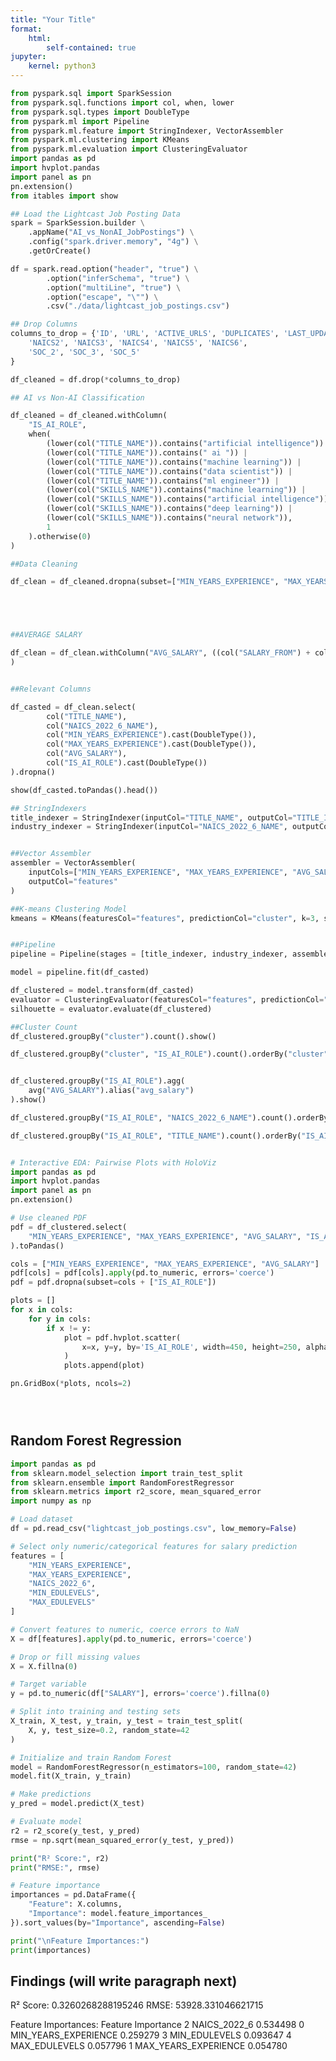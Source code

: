 ```yaml
---
title: "Your Title"
format:
    html:
        self-contained: true
jupyter: 
    kernel: python3
---
```



```python
from pyspark.sql import SparkSession
from pyspark.sql.functions import col, when, lower
from pyspark.sql.types import DoubleType
from pyspark.ml import Pipeline
from pyspark.ml.feature import StringIndexer, VectorAssembler
from pyspark.ml.clustering import KMeans
from pyspark.ml.evaluation import ClusteringEvaluator
import pandas as pd
import hvplot.pandas
import panel as pn
pn.extension()
from itables import show
```


```python
## Load the Lightcast Job Posting Data
spark = SparkSession.builder \
    .appName("AI_vs_NonAI_JobPostings") \
    .config("spark.driver.memory", "4g") \
    .getOrCreate()

df = spark.read.option("header", "true") \
        .option("inferSchema", "true") \
        .option("multiLine", "true") \
        .option("escape", "\"") \
        .csv("./data/lightcast_job_postings.csv")

```



```python
## Drop Columns
columns_to_drop = {'ID', 'URL', 'ACTIVE_URLS', 'DUPLICATES', 'LAST_UPDATED_TIMESTAMP',
    'NAICS2', 'NAICS3', 'NAICS4', 'NAICS5', 'NAICS6',
    'SOC_2', 'SOC_3', 'SOC_5'
}

df_cleaned = df.drop(*columns_to_drop)
```


```python

## AI vs Non-AI Classification

df_cleaned = df_cleaned.withColumn(
    "IS_AI_ROLE",
    when(
        (lower(col("TITLE_NAME")).contains("artificial intelligence")) |
        (lower(col("TITLE_NAME")).contains(" ai ")) |
        (lower(col("TITLE_NAME")).contains("machine learning")) |
        (lower(col("TITLE_NAME")).contains("data scientist")) |
        (lower(col("TITLE_NAME")).contains("ml engineer")) |
        (lower(col("SKILLS_NAME")).contains("machine learning")) |
        (lower(col("SKILLS_NAME")).contains("artificial intelligence")) |
        (lower(col("SKILLS_NAME")).contains("deep learning")) |
        (lower(col("SKILLS_NAME")).contains("neural network")),
        1
    ).otherwise(0)
)


```

```python
##Data Cleaning

df_clean = df_cleaned.dropna(subset=["MIN_YEARS_EXPERIENCE", "MAX_YEARS_EXPERIENCE", "SALARY_FROM", "SALARY_TO", "NAICS_2022_6_NAME", "TITLE_NAME"])






```

```python
##AVERAGE SALARY

df_clean = df_clean.withColumn("AVG_SALARY", ((col("SALARY_FROM") + col("SALARY_TO")) / 2).cast(DoubleType())
)



```

```python
##Relevant Columns

df_casted = df_clean.select(
        col("TITLE_NAME"),
        col("NAICS_2022_6_NAME"),
        col("MIN_YEARS_EXPERIENCE").cast(DoubleType()),
        col("MAX_YEARS_EXPERIENCE").cast(DoubleType()),
        col("AVG_SALARY"),
        col("IS_AI_ROLE").cast(DoubleType())
).dropna()

show(df_casted.toPandas().head())
```

```python
## StringIndexers
title_indexer = StringIndexer(inputCol="TITLE_NAME", outputCol="TITLE_IDX", handleInvalid="skip")
industry_indexer = StringIndexer(inputCol="NAICS_2022_6_NAME", outputCol="INDUSTRY_IDX", handleInvalid="skip")



```

```python
##Vector Assembler
assembler = VectorAssembler(
    inputCols=["MIN_YEARS_EXPERIENCE", "MAX_YEARS_EXPERIENCE", "AVG_SALARY", "TITLE_IDX", "INDUSTRY_IDX"],
    outputCol="features"
)
```

```python
##K-means Clustering Model
kmeans = KMeans(featuresCol="features", predictionCol="cluster", k=3, seed=1)



```

```python
##Pipeline
pipeline = Pipeline(stages = [title_indexer, industry_indexer, assembler, kmeans])

model = pipeline.fit(df_casted)

```

```python
df_clustered = model.transform(df_casted)
evaluator = ClusteringEvaluator(featuresCol="features", predictionCol="cluster")
silhouette = evaluator.evaluate(df_clustered)
```

```python
##Cluster Count
df_clustered.groupBy("cluster").count().show()

df_clustered.groupBy("cluster", "IS_AI_ROLE").count().orderBy("cluster", "IS_AI_ROLE").show()


df_clustered.groupBy("IS_AI_ROLE").agg(
    avg("AVG_SALARY").alias("avg_salary")
).show()

df_clustered.groupBy("IS_AI_ROLE", "NAICS_2022_6_NAME").count().orderBy("IS_AI_ROLE", "count", ascending=False).show()

df_clustered.groupBy("IS_AI_ROLE", "TITLE_NAME").count().orderBy("IS_AI_ROLE", "count", ascending=False).show()



```

```python
# Interactive EDA: Pairwise Plots with HoloViz
import pandas as pd
import hvplot.pandas
import panel as pn
pn.extension()

# Use cleaned PDF
pdf = df_clustered.select(
    "MIN_YEARS_EXPERIENCE", "MAX_YEARS_EXPERIENCE", "AVG_SALARY", "IS_AI_ROLE"
).toPandas()

cols = ["MIN_YEARS_EXPERIENCE", "MAX_YEARS_EXPERIENCE", "AVG_SALARY"]
pdf[cols] = pdf[cols].apply(pd.to_numeric, errors='coerce')
pdf = pdf.dropna(subset=cols + ["IS_AI_ROLE"])

plots = []
for x in cols:
    for y in cols:
        if x != y:
            plot = pdf.hvplot.scatter(
                x=x, y=y, by='IS_AI_ROLE', width=450, height=250, alpha=0.6, title=f"{y} vs {x}"
            )
            plots.append(plot)

pn.GridBox(*plots, ncols=2)





```

## Random Forest Regression

```python
import pandas as pd
from sklearn.model_selection import train_test_split
from sklearn.ensemble import RandomForestRegressor
from sklearn.metrics import r2_score, mean_squared_error
import numpy as np

# Load dataset
df = pd.read_csv("lightcast_job_postings.csv", low_memory=False)

# Select only numeric/categorical features for salary prediction
features = [
    "MIN_YEARS_EXPERIENCE",
    "MAX_YEARS_EXPERIENCE",
    "NAICS_2022_6",
    "MIN_EDULEVELS",
    "MAX_EDULEVELS"
]

# Convert features to numeric, coerce errors to NaN
X = df[features].apply(pd.to_numeric, errors='coerce')

# Drop or fill missing values
X = X.fillna(0)

# Target variable
y = pd.to_numeric(df["SALARY"], errors='coerce').fillna(0)

# Split into training and testing sets
X_train, X_test, y_train, y_test = train_test_split(
    X, y, test_size=0.2, random_state=42
)

# Initialize and train Random Forest
model = RandomForestRegressor(n_estimators=100, random_state=42)
model.fit(X_train, y_train)

# Make predictions
y_pred = model.predict(X_test)

# Evaluate model
r2 = r2_score(y_test, y_pred)
rmse = np.sqrt(mean_squared_error(y_test, y_pred))

print("R² Score:", r2)
print("RMSE:", rmse)

# Feature importance
importances = pd.DataFrame({
    "Feature": X.columns,
    "Importance": model.feature_importances_
}).sort_values(by="Importance", ascending=False)

print("\nFeature Importances:")
print(importances)


```
## Findings (will write paragraph next)
R² Score: 0.3260268288195246
RMSE: 53928.331046621715

Feature Importances:
                Feature  Importance
2          NAICS_2022_6    0.534498
0  MIN_YEARS_EXPERIENCE    0.259279
3         MIN_EDULEVELS    0.093647
4         MAX_EDULEVELS    0.057796
1  MAX_YEARS_EXPERIENCE    0.054780





